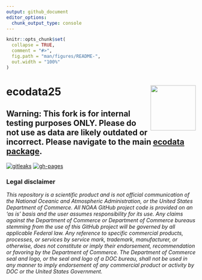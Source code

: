 ```yaml
---
output: github_document
editor_options: 
  chunk_output_type: console
---
```


<!-- README.md is generated from README.Rmd. Please edit that file -->

```r
knitr::opts_chunk$set(
  collapse = TRUE,
  comment = "#>",
  fig.path = "man/figures/README-",
  out.width = "100%"
)
```

# ecodata25 <img src="man/figures/ecodata25_logo.png" align="right" width="120"/>

## Warning: This fork is for internal testing purposes ONLY. Please do not use as data are likely outdated or incorrect. Please navigate to the main [ecodata package](https://github.com/NOAA-EDAB/ecodata).

<!-- badges: start -->

[![gitleaks](https://github.com/NOAA-EDAB/ecodata25/actions/workflows/secretScan.yml/badge.svg)](https://github.com/NOAA-EDAB/ecodata25/actions/workflows/secretScan.yml) [![gh-pages](https://github.com/NOAA-EDAB/ecodata25/actions/workflows/pkgdown.yml/badge.svg)](https://github.com/NOAA-EDAB/ecodata25/actions/workflows/pkgdown.yml)

<!-- badges: end -->

### Legal disclaimer

*This repository is a scientific product and is not official communication of the National Oceanic and Atmospheric Administration, or the United States Department of Commerce. All NOAA GitHub project code is provided on an 'as is' basis and the user assumes responsibility for its use. Any claims against the Department of Commerce or Department of Commerce bureaus stemming from the use of this GitHub project will be governed by all applicable Federal law. Any reference to specific commercial products, processes, or services by service mark, trademark, manufacturer, or otherwise, does not constitute or imply their endorsement, recommendation or favoring by the Department of Commerce. The Department of Commerce seal and logo, or the seal and logo of a DOC bureau, shall not be used in any manner to imply endorsement of any commercial product or activity by DOC or the United States Government.*
